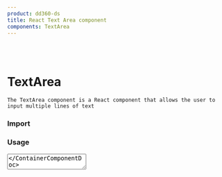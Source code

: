 ```yaml
---
product: dd360-ds
title: React Text Area component
components: TextArea
---
```


<br />
<br />

# <span name="floating-nav">TextArea</span>

    The TextArea component is a React component that allows the user to input multiple lines of text

### <span name="floating-nav">Import</span>

<WindowEditor codeString="import { TextArea } from 'dd360-ds'" />
<WindowEditor codeString="import TextArea from 'dd360-ds/TextArea'" />

### <span name="floating-nav">Usage</span>

<ContainerComponentDoc className="gap-y-2">
    <TextArea />
</ContainerComponentDoc>

<WindowEditor codeString="import { TextArea } from 'dd360-ds'

<TextArea />" />

#### <span name="floating-nav">Variants</span>

You can use the following variants: "default", "active", "success", "warning", "error" and "disabled". By default "active" is used.

<ContainerComponentDoc className="gap-y-2">
    <Text>Default</Text>
    <TextArea className="mb-2" variant="default" />
    <Text>Active</Text>
    <TextArea className="mb-2" variant="active" />
    <Text>Success</Text>
    <TextArea className="mb-2" variant="success" />
    <Text>Warning</Text>
    <TextArea className="mb-2" variant="warning" />
    <Text>Error</Text>
    <TextArea className="mb-2" variant="error" />
    <Text>Disabled</Text>
    <TextArea className="mb-2" variant="disabled" />
</ContainerComponentDoc>

<WindowEditor codeString="import { TextArea } from 'dd360-ds'

<TextArea variant='default' />
<TextArea variant='active' />
<TextArea variant='success' />
<TextArea variant='warning' />
<TextArea variant='error' />
<TextArea variant='disabled' />" />

#### <span name="floating-nav">Placeholder</span>

Use the prop "placeholder" to indicate a help to the user about what information to enter in your TextArea component.

<ContainerComponentDoc className="gap-y-2">
    <TextArea placeholder="I'm a placeholder!" />
</ContainerComponentDoc>

<WindowEditor codeString="import { TextArea } from 'dd360-ds'

<TextArea placeholder='I am a placeholder!' />" />

#### <span name="floating-nav">Label</span>

Use the prop "label" to indicate a help to the user about what information to enter in your TextArea component.

<ContainerComponentDoc className="gap-y-2">
    <TextArea label="I'm a label!" />
</ContainerComponentDoc>

<WindowEditor codeString="import { TextArea } from 'dd360-ds'

<TextArea label='I am a label!' />" />

#### <span name="floating-nav">TextArea With Icon</span>

You can add an icon to the TextArea component by passing the prop startAdornment that receives a react component.

<ContainerComponentDoc className="gap-y-2">
    <TextArea endAdornment={<DynamicHeroIcon icon="AcademicCapIcon" className="text-blue-700 w-6" />} />
</ContainerComponentDoc>

<WindowEditor codeString="import { TextArea } from 'dd360-ds'

<TextArea endAdornment={<DynamicHeroIcon icon='AcademicCapIcon' className='text-blue-700 w-6' />} />" />

#### <span name="floating-nav">isRequired</span>

With the prop <span className='border border-gray-300 bg-gray-200 p-1'>isRequired</span> you can mark an textArea as required. Setting isRequired to true will add an asterisk (*) next to the entry to indicate that its completion is required. This functionality is especially useful for highlighting the need to fill in certain fields on forms or user interfaces.

<ContainerComponentDoc className="gap-y-2">
    <TextArea isRequired label='This field is required' />
</ContainerComponentDoc>

<WindowEditor codeString="import { TextArea } from 'dd360-ds'

<TextArea isRequired label='This field is required' />" />


### <span name="floating-nav">API Reference</span>

<CustomTableDocs dataTable={[
    { title: 'variant', default: 'default', types: ['active', 'disabled', 'warning', 'success', 'error', 'default'] },
    { title: 'inputBlank', default: 'false', types: ['boolean'] },
    { title: 'disabled', default: 'false', types: ['boolean'] },
    { title: 'endAdornment', default: null, types: ['ReactNode'] },
    { title: 'classNameAdornment', default: null, types: ['string'] },
    { title: 'message', default: null, types: ['string'] },
    { title: 'label', default: null, types: ['string'] },
    { title: 'placeholder', default: null, types: ['string'] },
    { title: 'paddingX', default: null, types: ['string'] },
    { title: 'paddingY', default: null, types: ['string'] },
    { title: 'rounded', default: null, types: ['string'] },
    { title: 'large', default: null, types: ['string'] },
    { title: 'role', default: null, types: ['string'] },
    { title: 'boxShadow', default: null, types: ['string'] },
    { title: 'isRequired', default: null, types: ['boolean'] },
    { title: 'className', default: null, types: ['string'] },
    ]}
/>
